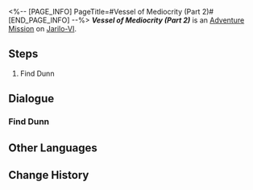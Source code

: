 <%-- [PAGE_INFO]
PageTitle=#Vessel of Mediocrity (Part 2)#
[END_PAGE_INFO] --%>
{{Stub|Dialogue.}}
{{Mission Infobox
|id            = 2011104
|title         = 
|image         = <!--Mission Vessel of Mediocrity (Part 2).png-->
|type          = Adventure
|event_name    = 
|chapter       = 
|requirements  = Complete [[Adventure Mission]] ''[[Vessel of Mediocrity (Part 2)]]'' and wait for the next Daily [[Reset]]
|summary       = <!--official mission summary from Fate's Atlas-->
|characters    = Dunn; Trailblazer
|startLocation = [[Jarilo-VI]] - [[Silvermane Guard Restricted Zone]]
|world         = Jarilo-VI
|area          = Silvermane Guard Restricted Zone
|prev          = 
|next          = 
|rewards       = Cyrille: An Old Letter*1 { text = Cyrille: An Old Letter }
}}
'''''Vessel of Mediocrity (Part 2)''''' is an [[Adventure Mission]] on [[Jarilo-VI]].

==Steps==
# Find Dunn

<!--
==Gameplay Notes==

--><!--
==Trial Character==

-->
==Dialogue==
{{Stub Dialogue}}
{{Dialogue Start}}
:{{tx}}
{{Dialogue End}}

===Find Dunn===
{{Mission Description|type=adventure|location=Silvermane Guard Restricted Zone|update|Dunn pings you a message, claiming to have found something interesting back where you solved the box puzzles.<br />Go to the Silvermane Guard Restricted Zone and chat with him. See if Dunn's clues can help you understand Cyrille a little better.}}
{{Dialogue Start}}
:{{tx}}
{{Dialogue End}}

==Other Languages==
{{Other Languages
|en   = Vessel of Mediocrity (Part 2)
|zhs  = 庸人的容器•其二
|zht  = 庸人的容器•其二
|ja   = 凡人の容器・その2
|ko   = 어리석은 자의 용기(容器)•2
|es   = Recipiente de la mediocridad&nbsp;II
|fr   = Réceptacle de médiocrité (partie&nbsp;2)
|ru   = Сосуд заурядности II
|th   = ภาชนะแห่งสามัญ 2
|vi   = Rương Của Kẻ Tầm Thường-2
|de   = Behältnis des Mittelmaßes (Teil 2)
|id   = Wadah Orang Biasa (Bagian II)
|pt   = Recipiente da Mediocridade (Parte 2)
}}

==Change History==
{{Change History|1.0}}
